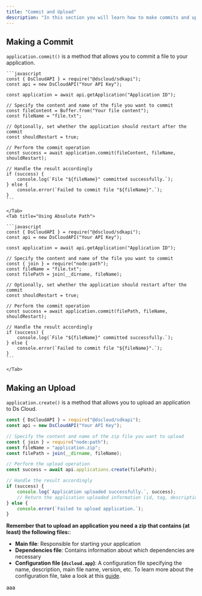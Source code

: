 ```yaml
---
title: "Commit and Upload"
description: "In this section you will learn how to make commits and uploads using the Ds Cloud JavaScript SDK."
---
```


## Making a Commit

`application.commit()` is a method that allows you to commit a file to your application.

<Tabs>
    <Tab title="Using Buffer">

    ```javascript
    const { DsCloudAPI } = require("@dscloud/sdkapi");
    const api = new DsCloudAPI("Your API Key");

    const application = await api.getApplication("Application ID");

    // Specify the content and name of the file you want to commit
    const fileContent = Buffer.from("Your file content");
    const fileName = "file.txt";

    // Optionally, set whether the application should restart after the commit
    const shouldRestart = true;

    // Perform the commit operation
    const success = await application.commit(fileContent, fileName, shouldRestart);

    // Handle the result accordingly
    if (success) {
        console.log(`File "${fileName}" committed successfully.`);
    } else {
        console.error(`Failed to commit file "${fileName}".`);
    }
    ```

    </Tab>
    <Tab title="Using Absolute Path">

    ```javascript
    const { DsCloudAPI } = require("@dscloud/sdkapi");
    const api = new DsCloudAPI("Your API Key");

    const application = await api.getApplication("Application ID");

    // Specify the content and name of the file you want to commit
    const { join } = require("node:path");
    const fileName = "file.txt";
    const filePath = join(__dirname, fileName);

    // Optionally, set whether the application should restart after the commit
    const shouldRestart = true;

    // Perform the commit operation
    const success = await application.commit(filePath, fileName, shouldRestart);

    // Handle the result accordingly
    if (success) {
        console.log(`File "${fileName}" committed successfully.`);
    } else {
        console.error(`Failed to commit file "${fileName}".`);
    }
    ```

    </Tab>
</Tabs>

## Making an Upload

`application.create()` is a method that allows you to upload an application to Ds Cloud.

```javascript
const { DsCloudAPI } = require("@dscloud/sdkapi");
const api = new DsCloudAPI("Your API Key");

// Specify the content and name of the zip file you want to upload
const { join } = require("node:path");
const fileName = "application.zip";
const filePath = join(__dirname, fileName);

// Perform the upload operation
const success = await api.applications.create(filePath);

// Handle the result accordingly
if (success) {
    console.log(`Application uploaded successfully.`, success);
    // Return the application uploaded information (id, tag, description, etc.)
} else {
    console.error(`Failed to upload application.`);
}
```

**Remember that to upload an application you need a zip that contains (at least) the following files:**:

- **Main file**: Responsible for starting your application
- **Dependencies file**: Contains information about which dependencies are necessary
- **Configuration file (`dscloud.app`)**: A configuration file specifying the name, description, main file name, version, etc. To learn more about the configuration file, take a look at this [guide](https://docs.dscloud.app/getstarted/configfile).











aaa